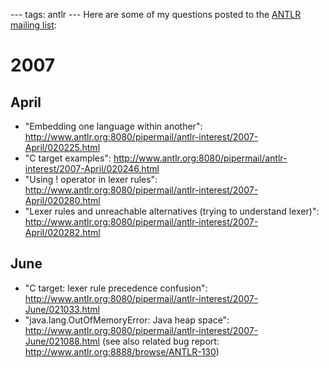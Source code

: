---
tags: antlr
---
Here are some of my questions posted to the [[ANTLR mailing list]]:

= 2007 =

== April ==

* "Embedding one language within another": http://www.antlr.org:8080/pipermail/antlr-interest/2007-April/020225.html
* "C target examples": http://www.antlr.org:8080/pipermail/antlr-interest/2007-April/020246.html
* "Using ! operator in lexer rules": http://www.antlr.org:8080/pipermail/antlr-interest/2007-April/020280.html
* "Lexer rules and unreachable alternatives (trying to understand lexer)": http://www.antlr.org:8080/pipermail/antlr-interest/2007-April/020282.html

== June ==

* "C target: lexer rule precedence confusion": http://www.antlr.org:8080/pipermail/antlr-interest/2007-June/021033.html
* "java.lang.OutOfMemoryError: Java heap space": http://www.antlr.org:8080/pipermail/antlr-interest/2007-June/021088.html (see also related bug report: http://www.antlr.org:8888/browse/ANTLR-130)

